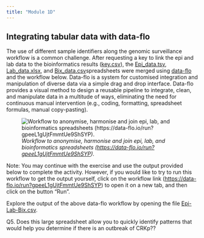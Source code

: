 ```yaml
---
title: "Module 1D"
---
```


## **Integrating tabular data with data-flo**

The use of different sample identifiers along the genomic surveillance workflow is a common challenge. After requesting a key to link the epi and lab data to the bioinformatics results ([key.csv](docs/key.csv)), the [Epi_data.tsv](docs/Epi_data.tsv), [Lab_data.xlsx](docs/Lab_data.xlsx), and [Bix_data.csv](docs/Bix_data.csv)spreadsheets were merged using [data-flo](https://data-flo.io/) and the workflow below. Data-flo is a system for customised integration and manipulation of diverse data via a simple drag and drop interface. Data-flo provides a visual method to design a reusable pipeline to integrate, clean, and manipulate data in a multitude of ways, eliminating the need for continuous manual intervention (e.g., coding, formatting, spreadsheet formulas, manual copy-pasting).

![*Workflow to anonymise, harmonise and join epi, lab, and bioinformatics spreadsheets (<https://data-flo.io/run?gpeeL1gUjtFmmtUe9ShSYP>).*](docs/figure_dataflo.png)

Note: You may continue with the exercise and use the output provided below to complete the activity. However, if you would like to try to run this workflow to get the output yourself, click on the workflow link (<https://data-flo.io/run?gpeeL1gUjtFmmtUe9ShSYP>) to open it on a new tab, and then click on the button "Run". 

Explore the output of the above data-flo workflow by opening the file [Epi-Lab-Bix.csv](docs/Epi-Lab-Bix.csv).

Q5. Does this large spreadsheet allow you to quickly identify patterns that would help you determine if there is an outbreak of CRKp??
